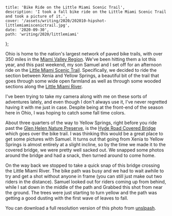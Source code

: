 

    title: 'Bike Ride on the Little Miami Scenic Trail',
    description: 'I took a fall bike ride on the Little Miami Scenic Trail and took a picture of it.',
    cover: '/assets/writing/2020/202010-hipshot-littlemiamiscenictrail.jpg',
    date: '2020-09-30',
    path: 'writing/2020/littlemiami'
};



Ohio is home to the nation's largest network of paved bike trails, with over 350 miles in the
[Miami Valley Region](https://www.miamivalleytrails.org).
We've been hitting them a lot this year, and this past weekend, my son Samuel and I set off for
an afternoon ride on the [Little Miami Scenic Trail](https://en.wikipedia.org/wiki/Little_Miami_Scenic_Trail).
Specifically, we decided to ride the section between Xenia and Yellow Springs,
a beautiful bit of the trail that goes through some wide open farmland as well as through
some wooded sections along the [Little Miami River](https://en.wikipedia.org/wiki/Little_Miami_River).

I've been trying to take my camera along with me on these sorts of adventures lately,
and even though I don't always use it, I've never regretted having it with me just in case.
Despite being at the front-end of the season here in Ohio, I was hoping to catch some fall time colors.

About three quarters of the way to Yellow Springs, right before you ride past the
[Glen Helen Nature Preserve](https://www.glenhelen.org),
is the [Hyde Road Covered Bridge](http://bridgehunter.com/oh/greene/bh70221/)
which goes over the bike trail.
I was thinking this would be a great place to get some pictures with Samuel.
It turns out that going from Xenia to Yellow Springs is almost entirely at a
slight incline, so by the time we made it to the covered bridge, we were pretty well sacked out.
We snapped some photos around the bridge and had a snack, then turned around to come home.

On the way back we stopped to take a quick snap of this bridge crossing the Little Miami River.
The bike path was busy and we had to wait awhile to try and get a shot without anyone in
frame (you can still just make out two riders in the distance). Samuel looked out for riders coming up
from behind, while I sat down in the middle of the path and Grabbed this shot from near the ground.
The trees were just starting to turn yellow and the path was getting a good dusting with the first
wave of leaves to fall.

<Hipshot
    title="Bike Ride on the Little Miami Scenic Trail"
    image="/assets/writing/2020/202010-hipshot-littlemiamiscenictrail.jpg"
    camera="Canon EOS-R"
    lens="Canon EF 85mm"
    speed="1/320s"
    aperture="3.5"
    iso="500"
    time="September 26th, 2020 at 3:09PM"
/>

You can download a full resolution version of this photo from
[unslpash](https://unsplash.com/photos/8DPvqkw6iKA).
